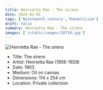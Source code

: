 ```yaml
---
title: Henrietta Rae - The sirens
date: 2024-01-01
tags: ['Nineteenth century','Romanticism']
draft: false
summary: Henrietta Rae - The sirens
images: ['/static/images/10710.jpg']
---
```


![Henrietta Rae - The sirens](/static/images/10710.jpg)

* Title: The sirens
* Artist: Henrietta Rae (1856-1928)
* Date: 1903
* Medium: Oil on canvas
* Dimensions: 114 x 254 cm
* Location: Private collection


